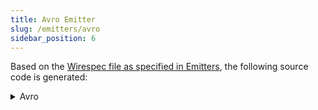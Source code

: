 ```yaml
---
title: Avro Emitter
slug: /emitters/avro
sidebar_position: 6
---
```



Based on the [Wirespec file as specified in Emitters](./emitters.mdx#examples), the following source code is generated:

<details>
  <summary>Avro</summary>
  <WirespecCompile emitter={Emitters.AVRO} />
</details>
